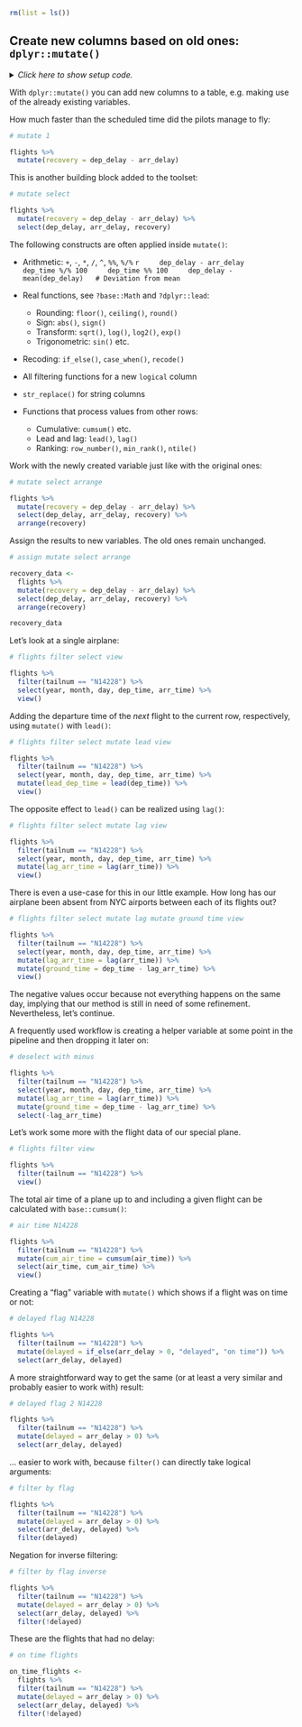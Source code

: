 ```r
rm(list = ls())
```


## Create new columns based on old ones: `dplyr::mutate()`

<details><summary>*Click here to show setup code.*</summary>
```r
### Create new columns based on old ones: `dplyr::mutate()`

```
```r
library(tidyverse)
library(nycflights13)

library(conflicted)
conflict_prefer("filter", "dplyr")
conflict_prefer("lag", "dplyr")
```
</details>

With `dplyr::mutate()` you can add new columns to a table, e.g. making use of the already existing variables.

How much faster than the scheduled time did the pilots manage to fly:

```r
# mutate 1
```
```r
flights %>%
  mutate(recovery = dep_delay - arr_delay)
```

This is another building block added to the toolset:

```r
# mutate select
```
```r
flights %>%
  mutate(recovery = dep_delay - arr_delay) %>%
  select(dep_delay, arr_delay, recovery)
```

The following constructs are often applied inside `mutate()`:

- Arithmetic: `+`, `-`, `*`, `/`, `^`, `%%`, `%/%`
    ```r
    dep_delay - arr_delay
    dep_time %/% 100
    dep_time %% 100
    dep_delay - mean(dep_delay)   # Deviation from mean
    ```
- Real functions, see `?base::Math` and `?dplyr::lead`:
    - Rounding: `floor()`, `ceiling()`, `round()`
    - Sign: `abs()`, `sign()`
    - Transform: `sqrt()`, `log()`, `log2()`, `exp()`
    - Trigonometric: `sin()` etc.
    
- Recoding: `if_else()`, `case_when()`, `recode()`

- All filtering functions for a new `logical` column

- `str_replace()` for string columns

- Functions that process values from other rows:
    - Cumulative: `cumsum()` etc.
    - Lead and lag: `lead()`, `lag()`
    - Ranking: `row_number()`, `min_rank()`, `ntile()`

Work with the newly created variable just like with the original ones:

```r
# mutate select arrange
```
```r
flights %>%
  mutate(recovery = dep_delay - arr_delay) %>%
  select(dep_delay, arr_delay, recovery) %>%
  arrange(recovery)
```

Assign the results to new variables.
The old ones remain unchanged.

```r
# assign mutate select arrange
```
```r
recovery_data <-
  flights %>%
  mutate(recovery = dep_delay - arr_delay) %>%
  select(dep_delay, arr_delay, recovery) %>%
  arrange(recovery)

recovery_data
```

Let's look at a single airplane:

```r
# flights filter select view
```
```r
flights %>%
  filter(tailnum == "N14228") %>%
  select(year, month, day, dep_time, arr_time) %>%
  view()
```

Adding the departure time of the *next* flight to the current row, respectively, using `mutate()` with `lead()`:

```r
# flights filter select mutate lead view
```
```r
flights %>%
  filter(tailnum == "N14228") %>%
  select(year, month, day, dep_time, arr_time) %>%
  mutate(lead_dep_time = lead(dep_time)) %>%
  view()
```

The opposite effect to `lead()` can be realized using `lag()`:

```r
# flights filter select mutate lag view
```
```r
flights %>%
  filter(tailnum == "N14228") %>%
  select(year, month, day, dep_time, arr_time) %>%
  mutate(lag_arr_time = lag(arr_time)) %>%
  view()
```

There is even a use-case for this in our little example.
How long has our airplane been absent from NYC airports between each of its flights out?

```r
# flights filter select mutate lag mutate ground time view
```
```r
flights %>%
  filter(tailnum == "N14228") %>%
  select(year, month, day, dep_time, arr_time) %>%
  mutate(lag_arr_time = lag(arr_time)) %>%
  mutate(ground_time = dep_time - lag_arr_time) %>%
  view()
```

The negative values occur because not everything happens on the same day, implying that our method is still in need of some refinement.
Nevertheless, let's continue.

A frequently used workflow is creating a helper variable at some point in the pipeline and then dropping it later on:

```r
# deselect with minus
```
```r
flights %>%
  filter(tailnum == "N14228") %>%
  select(year, month, day, dep_time, arr_time) %>%
  mutate(lag_arr_time = lag(arr_time)) %>%
  mutate(ground_time = dep_time - lag_arr_time) %>%
  select(-lag_arr_time)
```

Let's work some more with the flight data of our special plane.

```r
# flights filter view
```
```r
flights %>%
  filter(tailnum == "N14228") %>%
  view()
```

The total air time of a plane up to and including a given flight can be calculated with `base::cumsum()`:

```r
# air time N14228
```
```r
flights %>%
  filter(tailnum == "N14228") %>%
  mutate(cum_air_time = cumsum(air_time)) %>%
  select(air_time, cum_air_time) %>%
  view()
```

Creating a "flag" variable with `mutate()` which shows if a flight was on time or not:

```r
# delayed flag N14228
```
```r
flights %>%
  filter(tailnum == "N14228") %>%
  mutate(delayed = if_else(arr_delay > 0, "delayed", "on time")) %>%
  select(arr_delay, delayed)
```

A more straightforward way to get the same (or at least a very similar and probably easier to work with) result:

```r
# delayed flag 2 N14228
```
```r
flights %>%
  filter(tailnum == "N14228") %>%
  mutate(delayed = arr_delay > 0) %>%
  select(arr_delay, delayed)
```

... easier to work with, because `filter()` can directly take logical arguments:

```r
# filter by flag
```
```r
flights %>%
  filter(tailnum == "N14228") %>%
  mutate(delayed = arr_delay > 0) %>%
  select(arr_delay, delayed) %>%
  filter(delayed)
```

Negation for inverse filtering:

```r
# filter by flag inverse
```
```r
flights %>%
  filter(tailnum == "N14228") %>%
  mutate(delayed = arr_delay > 0) %>%
  select(arr_delay, delayed) %>%
  filter(!delayed)
```

These are the flights that had no delay:

```r
# on time flights
```
```r
on_time_flights <-
  flights %>%
  filter(tailnum == "N14228") %>%
  mutate(delayed = arr_delay > 0) %>%
  select(arr_delay, delayed) %>%
  filter(!delayed)
```
